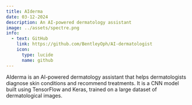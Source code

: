 ```yaml
---
title: AIderma
date: 03-12-2024
description: An AI-powered dermatology assistant
image: ../assets/spectre.png
info:
  - text: GitHub
    link: https://github.com/BentleyOph/AI-dermatologist
    icon:
      type: lucide
      name: github
---
```


AIderma is an AI-powered dermatology assistant that helps dermatologists diagnose skin conditions and recommend treatments. 
It is a CNN model built using TensorFlow and Keras, trained on a large dataset of dermatological images.